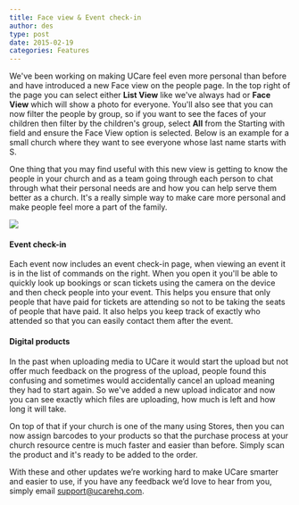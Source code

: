 ```yaml
---
title: Face view & Event check-in
author: des
type: post
date: 2015-02-19
categories: Features
---
```


We've been working on making UCare feel even more personal than before and have introduced a new Face view on the people page. In the top right of the page you can select either **List View** like we've always had or **Face View** which will show a photo for everyone. You'll also see that you can now filter the people by group, so if you want to see the faces of your children then filter by the children's group, select **All** from the Starting with field and ensure the Face View option is selected. Below is an example for a small church where they want to see everyone whose last name starts with S.

One thing that you may find useful with this new view is getting to know the people in your church and as a team going through each person to chat through what their personal needs are and how you can help serve them better as a church. It's a really simple way to make care more personal and make people feel more a part of the family.

![](people.list_.faces_.png)

#### Event check-in

Each event now includes an event check-in page, when viewing an event it is in the list of commands on the right. When you open it you'll be able to quickly look up bookings or scan tickets using the camera on the device and then check people into your event. This helps you ensure that only people that have paid for tickets are attending so not to be taking the seats of people that have paid. It also helps you keep track of exactly who attended so that you can easily contact them after the event.

#### Digital products

In the past when uploading media to UCare it would start the upload but not offer much feedback on the progress of the upload, people found this confusing and sometimes would accidentally cancel an upload meaning they had to start again. So we've added a new upload indicator and now you can see exactly which files are uploading, how much is left and how long it will take.

On top of that if your church is one of the many using Stores, then you can now assign barcodes to your products so that the purchase process at your church resource centre is much faster and easier than before. Simply scan the product and it's ready to be added to the order.

With these and other updates we’re working hard to make UCare smarter and easier to use, if you have any feedback we’d love to hear from you, simply email support@ucarehq.com.
